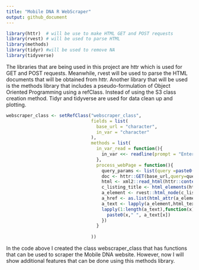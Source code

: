 ```yaml
---
title: "Mobile DNA R WebScraper"
output: github_document
---
```



```r
library(httr)  # will be use to make HTML GET and POST requests
library(rvest) # will be used to parse HTML
library(methods)
library(tidyr) #will be used to remove NA
library(tidyverse)
```
The libraries that are being used in this project are httr which is used for GET and POST requests. Meanwhile, rvest will be used to parse the HTML documents that will be obtained from httr. Another library that will be used is the methods library that includes a pseudo-formulation of Object Oriented Programming using a refClass. Instead of using the S3 class creation method. Tidyr and tidyverse are used for data clean up and plotting.


```r
webscraper_class <- setRefClass("webscraper_class",
                                fields = list(
                                  base_url = "character",
                                  in_var = "character"
                                ),
                                methods = list(
                                  in_var_read = function(){
                                    in_var <<- readline(prompt = "Enter Year: ")
                                  },
                                  process_webPage = function(){
                                    query_params <- list(query =paste0(in_var), tab="keyword")
                                    doc <- httr::GET(base_url,query=query_params)
                                    html <- xml2::read_html(httr::content(doc, "text"))
                                    c_listing_title <- html_elements(html,"h3.c-listing__title")
                                    a_element <- rvest::html_node(c_listing_title,"a")
                                    a_href <- as.list(html_attr(a_element,"href"))
                                    a_text <- lapply(a_element,html_text)
                                    lapply(1:length(a_text),function(x){
                                      paste0(x," ", a_text[x])
                                    })
                                  }
                                  
                                ))
```

In the code above I created the class webscraper_class that has functions that can be used to scraper the Mobile DNA website. However, now I will show additional features that can be done using this methods library.


